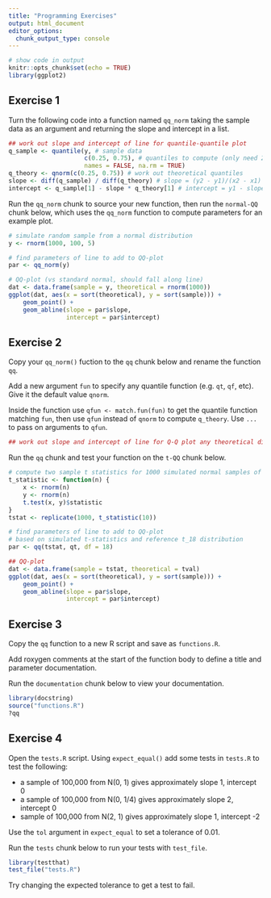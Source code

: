 ```yaml
---
title: "Programming Exercises"
output: html_document
editor_options: 
  chunk_output_type: console
---
```


```r
# show code in output
knitr::opts_chunk$set(echo = TRUE)
library(ggplot2)
```

## Exercise 1

Turn the following code into a function named `qq_norm` taking the sample data 
as an argument and returning the slope and intercept in a list.

```r
## work out slope and intercept of line for quantile-quantile plot
q_sample <- quantile(y, # sample data
                     c(0.25, 0.75), # quantiles to compute (only need 2)
                     names = FALSE, na.rm = TRUE)
q_theory <- qnorm(c(0.25, 0.75)) # work out theoretical quantiles
slope <- diff(q_sample) / diff(q_theory) # slope = (y2 - y1)/(x2 - x1)
intercept <- q_sample[1] - slope * q_theory[1] # intercept = y1 - slope*x1
```

Run the `qq_norm` chunk to source your new function, then run the 
`normal-QQ` chunk below, which uses the `qq_norm` function to compute 
parameters for an example plot.

```r
# simulate random sample from a normal distribution
y <- rnorm(1000, 100, 5)

# find parameters of line to add to QQ-plot
par <- qq_norm(y)

# QQ-plot (vs standard normal, should fall along line)
dat <- data.frame(sample = y, theoretical = rnorm(1000))
ggplot(dat, aes(x = sort(theoretical), y = sort(sample))) +
    geom_point() +
    geom_abline(slope = par$slope,
                intercept = par$intercept)
```

## Exercise 2

Copy your `qq_norm()` fuction to the `qq` chunk below and rename the function `qq`. 

Add a new argument `fun` to specify any quantile function (e.g. `qt`, `qf`, 
etc). Give it the default value `qnorm`. 

Inside the function use `qfun <- match.fun(fun)` to get 
the quantile function matching `fun`, then use `qfun` instead of `qnorm` 
to compute `q_theory`. Use `...` to pass on arguments to `qfun`.

```r
## work out slope and intercept of line for Q-Q plot any theoretical distribution

```

Run the `qq` chunk and test your function on the `t-QQ` chunk below.

```r
# compute two sample t statistics for 1000 simulated normal samples of size 10
t_statistic <- function(n) {
    x <- rnorm(n)
    y <- rnorm(n)
    t.test(x, y)$statistic
}
tstat <- replicate(1000, t_statistic(10))

# find parameters of line to add to QQ-plot
# based on simulated t-statistics and reference t_18 distribution
par <- qq(tstat, qt, df = 18)

## QQ-plot
dat <- data.frame(sample = tstat, theoretical = tval)
ggplot(dat, aes(x = sort(theoretical), y = sort(sample))) +
    geom_point() +
    geom_abline(slope = par$slope,
                intercept = par$intercept)

```

## Exercise 3

Copy the `qq` function to a new R script and save as `functions.R`. 

Add roxygen comments at the start of the function body to define a title 
and parameter documentation.

Run the `documentation` chunk below to view your documentation.

```r
library(docstring)
source("functions.R")
?qq
```

## Exercise 4

Open the `tests.R` script. Using `expect_equal()` add some tests in `tests.R`
to test the following:

 - a sample of 100,000 from N(0, 1) gives approximately slope 1, intercept 0
 - a sample of 100,000 from N(0, 1/4) gives approximately slope 2, intercept 0
 - sample of 100,000 from N(2, 1) gives approximately slope 1, intercept -2

Use the `tol` argument in `expect_equal` to set a tolerance of 0.01.

Run the `tests` chunk below to run your tests with `test_file`.

```r
library(testthat)
test_file("tests.R")
```

Try changing the expected tolerance to get a test to fail.
